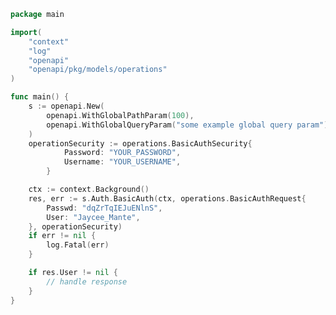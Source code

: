 ```go showLineNumbers copy filename="Basic Auth usage example"
package main

import(
	"context"
	"log"
	"openapi"
	"openapi/pkg/models/operations"
)

func main() {
    s := openapi.New(
        openapi.WithGlobalPathParam(100),
        openapi.WithGlobalQueryParam("some example global query param"),
    )
    operationSecurity := operations.BasicAuthSecurity{
            Password: "YOUR_PASSWORD",
            Username: "YOUR_USERNAME",
        }

    ctx := context.Background()
    res, err := s.Auth.BasicAuth(ctx, operations.BasicAuthRequest{
        Passwd: "dqZrTqIEJuENlnS",
        User: "Jaycee_Mante",
    }, operationSecurity)
    if err != nil {
        log.Fatal(err)
    }

    if res.User != nil {
        // handle response
    }
}
```
